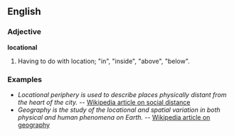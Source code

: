 ==English==
===Adjective===
'''locational'''

#Having to do with location; "in", "inside", "above", "below".

===Examples===
*''Locational periphery is used to describe places physically distant from the heart of the city.'' -- [[w:Social distance|Wikipedia article on social distance]]
*''Geography is the study of the locational and spatial variation in both physical and human phenomena on Earth.'' -- [[w:Geography|Wikipedia article on geography]]